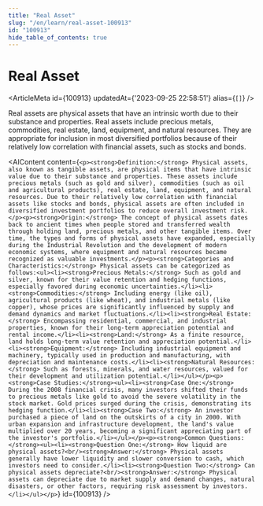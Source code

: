 ```yaml
---
title: "Real Asset"
slug: "/en/learn/real-asset-100913"
id: "100913"
hide_table_of_contents: true
---
```



# Real Asset

<ArticleMeta id={100913} updatedAt={'2023-09-25 22:58:51'} alias={`[]`} />
<div className='border-solid border-b border-t-0 my-4 border-[var(--ifm-color-gray-300)]' />

Real assets are physical assets that have an intrinsic worth due to their substance and properties. Real assets include precious metals, commodities, real estate, land, equipment, and natural resources. They are appropriate for inclusion in most diversified portfolios because of their relatively low correlation with financial assets, such as stocks and bonds.

<AIContent content={`<p><strong>Definition:</strong> Physical assets, also known as tangible assets, are physical items that have intrinsic value due to their substance and properties. These assets include precious metals (such as gold and silver), commodities (such as oil and agricultural products), real estate, land, equipment, and natural resources. Due to their relatively low correlation with financial assets like stocks and bonds, physical assets are often included in diversified investment portfolios to reduce overall investment risk.</p><p><strong>Origin:</strong> The concept of physical assets dates back to ancient times when people stored and transferred wealth through holding land, precious metals, and other tangible items. Over time, the types and forms of physical assets have expanded, especially during the Industrial Revolution and the development of modern economic systems, where equipment and natural resources became recognized as valuable investments.</p><p><strong>Categories and Characteristics:</strong> Physical assets can be categorized as follows:<ul><li><strong>Precious Metals:</strong> Such as gold and silver, known for their value retention and hedging functions, especially favored during economic uncertainties.</li><li><strong>Commodities:</strong> Including energy (like oil), agricultural products (like wheat), and industrial metals (like copper), whose prices are significantly influenced by supply and demand dynamics and market fluctuations.</li><li><strong>Real Estate:</strong> Encompassing residential, commercial, and industrial properties, known for their long-term appreciation potential and rental income.</li><li><strong>Land:</strong> As a finite resource, land holds long-term value retention and appreciation potential.</li><li><strong>Equipment:</strong> Including industrial equipment and machinery, typically used in production and manufacturing, with depreciation and maintenance costs.</li><li><strong>Natural Resources:</strong> Such as forests, minerals, and water resources, valued for their development and utilization potential.</li></ul></p><p><strong>Case Studies:</strong><ul><li><strong>Case One:</strong> During the 2008 financial crisis, many investors shifted their funds to precious metals like gold to avoid the severe volatility in the stock market. Gold prices surged during the crisis, demonstrating its hedging function.</li><li><strong>Case Two:</strong> An investor purchased a piece of land on the outskirts of a city in 2000. With urban expansion and infrastructure development, the land's value multiplied over 20 years, becoming a significant appreciating part of the investor's portfolio.</li></ul></p><p><strong>Common Questions:</strong><ul><li><strong>Question One:</strong> How liquid are physical assets?<br/><strong>Answer:</strong> Physical assets generally have lower liquidity and slower conversion to cash, which investors need to consider.</li><li><strong>Question Two:</strong> Can physical assets depreciate?<br/><strong>Answer:</strong> Physical assets can depreciate due to market supply and demand changes, natural disasters, or other factors, requiring risk assessment by investors.</li></ul></p>`} id={100913} />
